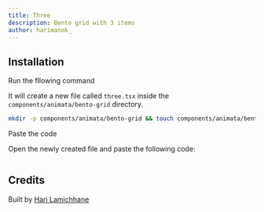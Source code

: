 ```yaml
---
title: Three
description: Bento grid with 3 items
author: harimanok_
---
```


<ComponentPreview name="bento-grid-three--docs" />

## Installation

<Steps>
<Step>Run the fllowing command</Step>

It will create a new file called `three.tsx` inside the `components/animata/bento-grid` directory.

```bash
mkdir -p components/animata/bento-grid && touch components/animata/bento-grid/three.tsx
```

<Step>Paste the code</Step>

Open the newly created file and paste the following code:

```jsx file=<rootDir>/animata/bento-grid/three.tsx

```

</Steps>

## Credits

Built by [Hari Lamichhane](https://github.com/hari)
